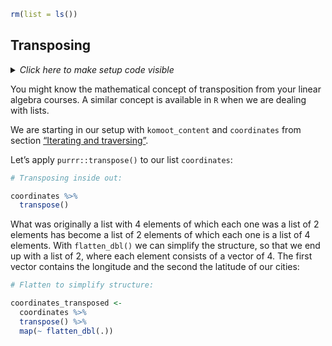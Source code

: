 ```r
rm(list = ls())
```


## Transposing {#transpose}

<details><summary>*Click here to make setup code visible*</summary>
```r
### Transposing

```
```r
library(tidyverse)
library(here)

komoot <- readRDS(here("data/komoot.rds"))

komoot_content <-
  komoot %>%
  pull(content)

coordinates <-
  komoot_content %>%
  map(list("features", 1, "geometry", "coordinates"))
```
</details>

You might know the mathematical concept of transposition from your linear algebra courses.
A similar concept is available in `R` when we are dealing with lists.

We are starting in our setup with `komoot_content` and `coordinates` from section ["Iterating and traversing"](#komoot).

Let's apply `purrr::transpose()` to our list `coordinates`:

```r
# Transposing inside out:
```
```r
coordinates %>%
  transpose()
```

What was originally a list with 4 elements of which each one was a list of 2 elements has become a list of 2 elements of which each one is a list of 4 elements.
With `flatten_dbl()` we can simplify the structure, so that we end up with a list of 2, where each element consists of a vector of 4.
The first vector contains the longitude and the second the latitude of our cities:

```r
# Flatten to simplify structure:
```
```r
coordinates_transposed <-
  coordinates %>%
  transpose() %>%
  map(~ flatten_dbl(.))
```
